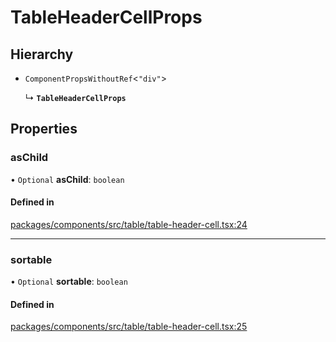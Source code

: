 # TableHeaderCellProps

## Hierarchy

- `ComponentPropsWithoutRef`\<`"div"`\>

  ↳ **`TableHeaderCellProps`**

## Properties

### asChild

• `Optional` **asChild**: `boolean`

#### Defined in

[packages/components/src/table/table-header-cell.tsx:24](https://github.com/vtex/shoreline/blob/7e966c5a4/packages/components/src/table/table-header-cell.tsx#L24)

---

### sortable

• `Optional` **sortable**: `boolean`

#### Defined in

[packages/components/src/table/table-header-cell.tsx:25](https://github.com/vtex/shoreline/blob/7e966c5a4/packages/components/src/table/table-header-cell.tsx#L25)

